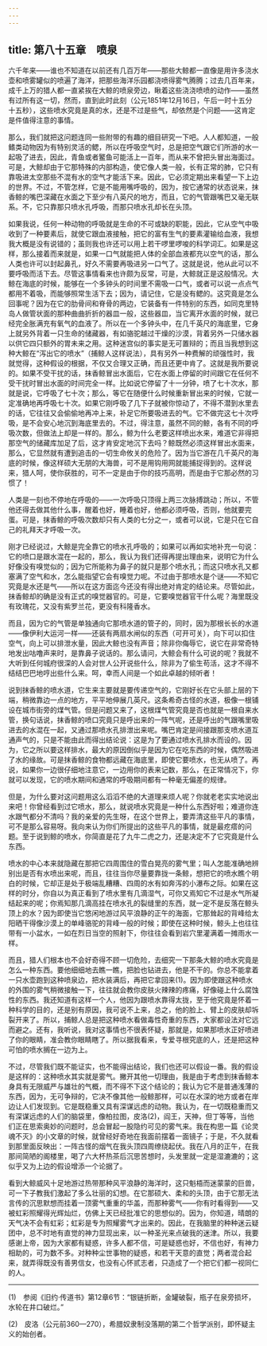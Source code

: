 ```yaml
---
---
---
```

title: 第八十五章　喷泉
---






六千年来——谁也不知道在以前还有几百万年——那些大鲸都一直像是用许多浇水壶和喷雾罐似的喷遍了海洋，把那些海洋乐园都浇喷得雾气腾腾；过去几百年来，成千上万的猎人都一直紧挨在大鲸的喷泉旁边，瞅着这些浇浇喷喷的动作——虽然有过所有这一切，然而，直到此时此刻（公元1851年12月16日，午后一时十五分十五秒），这些喷水究竟是真的水，还是不过是些气，却依然是个问题——这肯定是件值得注意的事情。

那么，我们就把这问题连同一些附带的有趣的细目研究一下吧。人人都知道，一般鳍类动物因为有特别灵活的鳃，所以在呼吸空气时，总是把空气跟它们所游的水一起吸了进去，因此，青鱼或者鳘鱼可能活上一百年，而从来不曾把头冒出海面过。可是，大鲸却由于它那特殊的内部构造，使它像人类一般，长有正常的肺，它只有靠吸进太空那些不混有水的空气才能活下来。因此，它必须定期出来看望一下上边的世界。不过，不管怎样，它是不能用嘴呼吸的，因为，按它通常的状态说来，抹香鲸的嘴巴深藏在水面之下至少有八英尺的地方，而且，它的气管跟嘴巴又毫无联系。不，它只靠那只喷水孔呼吸，而那只喷水孔却长在头顶。

如果我说，任何一种动物的呼吸就是生命的不可或缺的职能，因此，它从空气中吸收到了一种要素后，就使它跟血液接触，把它的富有生气的要素灌输给血液，我想我大概是没有说错的；虽则我也许还可以用上若干啰里啰唆的科学词汇。如果是这样，那么接着而来就是，如果一口气就能把人体的全部血液都充以空气的话，那么人类也许可以封起鼻孔，好久不需要再吸进另一口气了。这就是说，他从此可以不要呼吸而活下去。尽管这事情看来也许颇为反常，可是，大鲸就正是这般情况。大鲸在海底的时候，能够在一个多钟头的时间里不需吸一口气，或者可以说一点点气都用不着吸，而能够照常生活下去；因为，请记住，它是没有鳃的。这究竟是怎么回事呢？因为在它的肋骨间和脊骨的两边，它装备有一件特别的东西，如同克里特岛人做管状面的那种曲曲折折的器皿一般，这些器皿，当它离开水面的时候，就已经完全胀满充有氧气的血液了。所以在一个多钟头中，在几千英尺的海底里，它身上就另外背着一只生命的储藏器，有如骆驼越过干燥的沙漠，背着另外一只储水器以供它四只额外的胃未来之用。这种迷宫似的事实是无可置辩的；而且当我想到这种大鲸在“泻出它的喷水”（捕鲸人这样说法），具有另外一种费解的顽强性时，我就觉得，这种假设的根据，不仅又合理又正确，而且还更中肯了。这就是我所要说的。如果不受干扰的话，抹香鲸冒出水面后，它在水面上停留的时间跟它在任何不受干扰时冒出水面的时间完全一样。比如说它停留了十一分钟，喷了七十次水，那就是说，它呼吸了七十次；那么，等它在随便什么时候重新冒出来的时候，它就一定准确地再呼吸七十次。如果它刚呼吸了几下子就被你惊动了，不得不潜到水里去的话，它往往又会偷偷地再冲上来，补足它所要吸进去的气。它不做完这七十次呼吸，是不会安心地沉到海底里去的。不过，得注意，虽然不同的鲸，各有不同的呼吸次数，但做法上却是一样的。那么，鲸为什么老要这样喷出水来，难道它非得把那空气的储藏库加足了后，这才肯安定地沉下去吗？鲸既然必须这样冒出水面来，那么，它显然就有遭到追击的一切生命攸关的危险了。因为当它游在几千英尺的海底的时候，像这样硕大无朋的大海兽，可不是用钩用网就能捕捉得到的。这样说来，猎人呵，使你获胜的，可不一定是由于你的技巧高明，而是由于它那必然的习惯了！

人类是一刻也不停地在呼吸的——一次呼吸只顶得上两三次脉搏跳动；所以，不管他还得去做其他什么事，醒着也好，睡着也好，他都必须呼吸，否则，他就要完蛋。可是，抹香鲸的呼吸次数却只有人类的七分之一，或者可以说，它是只在它自己的礼拜天才呼吸一次。

刚才已经说过，大鲸是完全靠它的喷水孔呼吸的；如果可以再如实地补充一句说：它的喷口是跟水混在一起的，那么，我认为我们还得再提出理由来，说明它为什么好像没有嗅觉似的；因为它所能称为鼻子的就只是那个喷水孔；而这只喷水孔又都塞满了空气和水，怎么能指望它会有嗅觉力呢。不过由于那喷水是个谜——不知它究竟是水还是气——所以在这方面迄今还没有得出绝对肯定的结论来。尽管如此，抹香鲸却的确是没有正式的嗅觉器官的。可是，它要嗅觉器官干什么呢？海里既没有玫瑰花，又没有紫罗兰花，更没有科隆香水。

而且，因为它的气管是单独通向它那喷水道的管子的，同时，因为那根长长的水道——像伊利大运河一样——还装有两扇水闸似的东西（可开可关），向下可以扣住空气，向上可以排泄水量，因此大鲸也没有声音；除非你侮辱它，说它在非常奇特地发出咕噜声来时，是靠鼻子说话的。那么请问，大鲸会有什么可说的呢？我就不大听到任何城府很深的人会对世人公开说些什么，除非为了偷生苟活，这才不得不结结巴巴地哼出些什么来。呵，幸而人间是一个如此卓越的倾听者！

说到抹香鲸的喷水道，它生来主要就是要传递空气的，它刚好长在它头部上层的下端，稍微靠边一点的地方，平平地伸展几英尺。这条希奇古怪的水道，极像一根铺设在城市街旁的煤气管。但是问题又来了，这根煤气管究竟是否也就是一根自来水管，换句话说，抹香鲸的喷口究竟只是呼出来的一阵气呢，还是呼出的气跟嘴里吸进去的水混在一起，又通过那喷水孔排泄出来呢。嘴巴肯定是间接跟那支喷水道互通声气的，只是不能由此而得出结论说：这是为了要通过喷水孔排水而设的。因为，它之所以要这样排水，最大的原因倒似乎是因为它在吃东西的时候，偶然吸进了水的缘故。可是抹香鲸的食物都远藏在海底里，即使它要喷水，也无从喷了。再说，如果你一边很仔细地注意它，一边用你的表来记数，那么，在正常情况下，你就可以发现，它的喷水期间和通常的呼吸期间都有一种毫无偏差的规律。

但是，为什么要对这问题用这么滔滔不绝的大道理来烦人呢？你就老老实实地说出来吧！你曾经看到过它喷水，那么，就说喷水究竟是一种什么东西好啦；难道你连水跟气都分不清吗？我的亲爱的先生呀，在这个世界上，要弄清这些平凡的事情，可不是那么容易呀。我向来认为你们所提出的这些平凡的事情，就是最疙瘩的问题。至于说到鲸的喷水，你简直是花了九牛二虎之力，还是决定不了它究竟是什么东西。

喷水的中心本来就隐藏在那把它四周围住的雪白晃亮的雾气里；叫人怎能准确地辨别出是否有水喷出来呢，而且，往往当你尽量要靠拢一条鲸，想把它的喷水瞧个明白的时候，它却正是处于极端乱糟糟、四周的水有如奔泻的小瀑布之际。如果在这样的时分，你自以为真正看到了喷水里有几滴湿气，可你又焉知它不过是水气所凝结起来的呢；你焉知那几滴高挂在喷水孔的裂缝里的东西，就一定不是反落在鲸头顶上的水？因为即使当它悠闲地游过风平浪静的正午的海面，它那耸起的背峰给太阳晒干得像沙漠上的单峰骆驼的背峰一般的时候；即使在这种时候，鲸头上也往往带有一小盆水，一如在烈日当空的照射下，你往往会看到岩穴里灌满着一摊雨水一样。

而且，猎人们根本也不会好奇得不顾一切危险，去细究一下那条大鲸的喷水究竟是怎么一种东西。要他细细地去瞧一瞧，把脸也钻进去，他是不干的。你总不能拿着一只水壶跑到这种喷泉边，把水装满后，再把它拿回来(1)。因为即使跟这种喷水的外围的雾气稍微接触一下，往往就会教你皮肤火辣辣的疼痛，好像碰上什么腐蚀性的东西。我还知道有这样一个人，他因为跟喷水靠得太拢，至于他究竟是怀着一种科学的目的，还是别有原因，我可说不上来，总之，他的脸上、臂上的皮肤却坼裂开来了。所以，捕鲸人总是把这种喷水看做毒性奇重的东西，大家都设法对它远而避之。还有，我听说，我对这事情也不很表怀疑，那就是，如果那喷水正好喷进了你的眼睛，准会教你眼睛瞎了。所以据我看来，专爱寻根究底的人，还是把这种可怕的喷水搁在一边为上。

不过，尽管我们既不能证实，也不能得出结论，我们也还可以假设一番。我的假设是这样的：这种喷水其实就是雾气。撇开其他一切理由，我是由于考虑到抹香鲸本身具有无限威严与雄壮的气概，而不得不下这个结论的；我认为它不是普通浅薄的东西，因为，无可争辩的，它决不像其他一般鲸那样，可以在水深的地方或者在岸边让人们发现到。它是既稳重又具有深谋远虑的动物。我认为，在一切既稳重而又有深谋远虑的人们的脑袋里，像柏拉图，皮洛(2)，阎王，天神，但丁等等，当他们正在思索奥妙的问题时，总会冒起一股隐约可见的雾气来。我在构思一篇《论灵魂不灭》的小文章的时候，就曾经好奇地在我面前摆着一面镜子；于是，不久就看到那里面反映出：一阵古怪的烟气在我头顶四周缭绕起伏。我在八月的正午，在我那间简陋的阁楼里，喝了六大杯热茶后沉思苦想时，头发里就一定是湿漉漉的；这似乎又为上边的假设增添一个论据了。

看到大鲸威风十足地游过热带那种风平浪静的海洋时，这只魁梧而迷蒙蒙的巨兽，可一下子教我们激起了多么壮丽的幻想。在它那硕大、柔和的头顶，由于它那无法言传的沉思默想而挂着一顶雾气重重的华盖，而那种雾气——你有时看得到——又被虹彩照耀得光辉灿烂，仿佛上天已经批准它的思想似的。因为，你知道，晴朗的天气决不会有虹彩；虹彩是专为照耀雾气才出来的。因此，在我脑里的种种迷云疑团中，总不时地有直觉的神力显现出来，以一种圣光来点破我的迷津。所以，我要感谢上帝，因为大家都有疑惑，许多人都不信，可是疑惑也好，不信也好，有神力相助的，可为数不多。对种种尘世事物的疑惑，和若干天意的直觉；两者混合起来，就弄得既没有善男信女，也没有心怀贰志者，只造成了一个把它们都一视同仁的人。



* * *



(1)　参阅《旧约·传道书》第12章6节：“银链折断，金罐破裂，瓶子在泉旁损坏，水轮在井口破烂。”

(2)　皮洛（公元前360—270），希腊奴隶制没落期的第二个哲学派别，即怀疑主义的始创者。